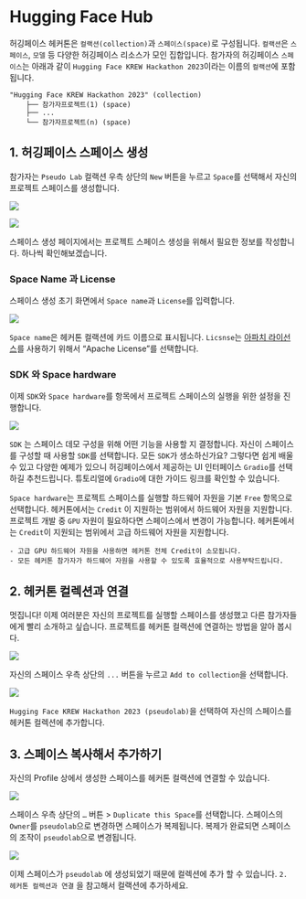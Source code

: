 # Hugging Face Hub

허깅페이스 헤커톤은 `컬랙션(collection)`과 `스페이스(space)`로 구성됩니다. `컬랙션`은 `스페이스`, `모델` 등 다양한 허깅페이스 리소스가 모인 집합입니다. 참가자의 허깅페이스 `스페이스`는 아래과 같이 `Hugging Face KREW Hackathon 2023`이라는 이름의 `컬랙션`에 포함됩니다.

```shell
"Hugging Face KREW Hackathon 2023" (collection)
    ├── 참가자프로젝트(1) (space)
    ├── ...
    └── 참가자프로젝트(n) (space)
```

## 1. 허깅페이스 스페이스 생성

참가자는 `Pseudo Lab` 컬랙션 우측 상단의 `New` 버튼을 누르고 `Space`를 선택해서 자신의 프로젝트 스페이스를 생성합니다.

![](images/paste-2.png){fig-align="center"}

![](images/paste-4.png){fig-align="center"}

스페이스 생성 페이지에서는 프로젝트 스페이스 생성을 위해서 필요한 정보를 작성합니다. 하나씩 확인해보겠습니다.

### Space Name 과 License

스페이스 생성 초기 화면에서 `Space name`과 `License`를 입력합니다.

![](images/paste-5.png){fig-align="center"}

`Space name`은 헤커톤 컬랙션에 카드 이름으로 표시됩니다. `Licsnse`는 [아파치 라이선스](https://www.olis.or.kr/license/Detailselect.do?lId=1002)를 사용하기 위해서 "Apache License"를 선택합니다.

### SDK 와 Space hardware

이제 `SDK`와 `Space hardware`를 항목에서 프로젝트 스페이스의 실행을 위한 설정을 진행합니다.

![](images/paste-6.png){fig-align="center"}

`SDK` 는 스페이스 데모 구성을 위해 어떤 기능을 사용할 지 결정합니다. 자신이 스페이스를 구성할 때 사용할 `SDK`를 선택합니다. 모든 `SDK`가 생소하신가요? 그렇다면 쉽게 배울 수 있고 다양한 예제가 있으니 허깅페이스에서 제공하는 UI 인터페이스 `Gradio`를 선택하길 추천드립니다. 튜토리얼에 `Gradio`에 대한 가이드 링크를 확인할 수 있습니다.

`Space hardware`는 프로젝트 스페이스를 실행할 하드웨어 자원을 기본 `Free` 항목으로 선택합니다. 헤커톤에서는 `Credit` 이 지원하는 범위에서 하드웨어 자원을 지원합니다. 프로젝트 개발 중 `GPU` 자원이 필요하다면 스페이스에서 변경이 가능합니다. 헤커톤에서는 `Credit`이 지원되는 범위에서 고급 하드웨어 자원을 지원합니다.

::: {.callout-note appearance="simple"}
```         
- 고급 GPU 하드웨어 자원을 사용하면 헤커톤 전체 Credit이 소모됩니다.
- 모든 헤커톤 참가자가 하드웨어 자원을 사용할 수 있도록 효율적으로 사용부탁드립니다.
```
:::

## 2. 헤커톤 컬렉션과 연결

멋집니다! 이제 여러분은 자신의 프로젝트를 실행할 스페이스를 생성했고 다른 참가자들에게 빨리 소개하고 싶습니다. 프로젝트를 헤커톤 컬랙션에 연결하는 방법을 알아 봅시다.

![](images/paste-7.png){fig-align="center"}

자신의 스페이스 우측 상단의 `...` 버튼을 누르고 `Add to collection`을 선택합니다.

![](images/paste-8.png){fig-align="center"}

`Hugging Face KREW Hackathon 2023 (pseudolab)`을 선택하여 자신의 스페이스를 헤커톤 컬렉션에 추가합니다.

## 3. 스페이스 복사해서 추가하기

자신의 Profile 상에서 생성한 스페이스를 헤커톤 컬랙션에 연결할 수 있습니다.

![](images/paste-15.png){fig-align="center"}

스페이스 우측 상단의 `…` 버튼 \> `Duplicate this Space`를 선택합니다. 스페이스의 `Owner`를 `pseudolab`으로 변경하면 스페이스가 복제됩니다. 복제가 완료되면 스페이스의 조작이 `pseudolab`으로 변경됩니다.

![](images/paste-17.png){fig-align="center"}

이제 스페이스가 `pseudolab` 에 생성되었기 때문에 컬렉션에 추가 할 수 있습니다. `2. 헤커톤 컬렉션과 연결` 을 참고해서 컬랙션에 추가하세요.